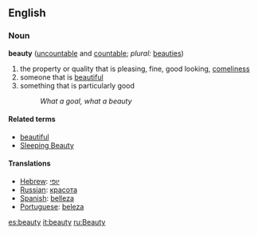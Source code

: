 ==English==
===Noun===
'''beauty''' ([[uncountable]] and [[countable]]; ''plural:'' [[beauties]])

#the property or quality that is pleasing, fine, good looking, [[comeliness]]
#someone that is [[beautiful]]
#something that is particularly good
#:''What a goal, what a beauty''

====Related terms====
*[[beautiful]]
*[[Sleeping Beauty]]

====Translations====
*[[Hebrew]]: [[יופי]]
*[[Russian]]: [[красота]]
*[[Spanish]]: [[belleza]]
*[[Portuguese]]: [[beleza]]


[[es:beauty]]
[[it:beauty]]
[[ru:Beauty]]